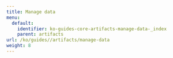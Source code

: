 ---
title: Manage data
menu:
  default:
    identifier: ko-guides-core-artifacts-manage-data-_index
    parent: artifacts
url: /ko/guides//artifacts/manage-data
weight: 8
---

